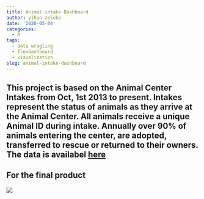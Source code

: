 ```yaml
---
title: Animal-intake Dashboard
author: yihun zeleke
date: '2020-05-04'
categories:
  - R
tags:
  - data wragling
  - flexdashboard
  - visualization
slug: animal-intake-dashboard
---
```

## This project is based on the Animal Center Intakes from Oct, 1st 2013 to present. Intakes represent the status of animals as they arrive at the Animal Center. All animals receive a unique Animal ID during intake. Annually over 90% of animals entering the center, are adopted, transferred to rescue or returned to their owners. The data is availabel [here](https://data.austintexas.gov/Health-and-Community-Services/Austin-Animal-Center-Intakes/wter-evkm/data)

## For the final product  

<a href = "https://yihunzeleke.shinyapps.io/Animal-intake/#section-interactive-data-visualization"></a>


![](/post/2020-09-06-animal-intake-dashboard_files/dashboard-screencapture.PNG)